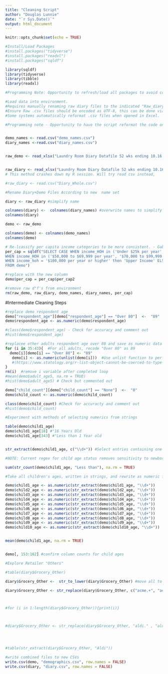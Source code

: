---
title: "Cleaning Script"
author: "Douglas Lunnie"
date: "`r Sys.Date()`"
output: html_document
---

```{r setup, include=FALSE}
knitr::opts_chunk$set(echo = TRUE)
```

```{r, include = FALSE}
#Install/Load Packages
#install.packages("tidyverse")
#install.packages("readxl")
#install.packages("sqldf")

library(sqldf)
library(tidyverse)
library(tibble)
library(readxl)

#Programming Note: Opportunity to refresh/load all packages to avoid commenting out install commands?

```

```{r, include=FALSE, warning = FALSE}
#Load data into environment. 
#Requires manually renaming raw diary files to the indicated "Raw_diary" listed below. Files must be read from the same directory as this code. 
#Ensure Raw .csv files should be encoded as UTF-8, this can be done via opening the .csv in Notepad>Save As> ... Select UTF-8 encoding and overwrite file.
#Some systems automatically reformat .csv files when opened in Excel. 

#Programming note - Opportunity to have the script reformat the code on read-in. 


demo_names <- read.csv("demo_names.csv")
diary_names <-read.csv("diary_names.csv")


raw_demo <- read_xlsx("Laundry Room Diary Datafile 52 wks ending 10.16.22.xlsx", sheet = "Demos and Segment")


raw_diary <- read_xlsx("Laundry Room Diary Datafile 52 wks ending 10.16.22.xlsx", sheet = "Diary 10.18.21 to 10.16.22")
# This method crashes down my R session. Will try read csv instead, 

#raw_diary <- read.csv("Diary_Whole.csv")
```


```{r, include=FALSE}
#Rename Diary+Demo Files According to new  name set

diary <- raw_diary #simplify name

colnames(diary) <-  colnames(diary_names) #overwrite names to simplify review
colnames(diary)

demo <- raw_demo

colnames(demo) <- colnames(demo_names)
colnames(demo)
```


```{r}
# Re-lcassify per capita income categories to be more consistent. - Gabriella
per_cap = sqldf("SELECT CASE WHEN income_HOH in ('Under $25k per year', '$25,000 to $49,999 per year') THEN 'Low Income'
WHEN income_HOH in ('$50,000 to $69,999 per year', '$70,000 to $99,999 per year') THEN 'Middle Income'
WHEN income_hoh = '$100,000 per year or higher' then 'Upper Income' ELSE NULL END AS per_cap2
FROM demo")

#replace with the new column
demo$per_cap = per_cap$per_cap2
```




```{r, include=FALSE}
#remove raw d"f's from environment
rm(raw_demo, raw_diary, demo_names, diary_names, per_cap)
```



#Intermediate Cleaning Steps


```{r, include = FALSE}
#replace demo respondent age
demo["respondent_age"][demo["respondent_age"] == "Over 80"]  <-  "89"
demo$respondent_age <- as.numeric(demo$respondent_age)

#class(demo$respondent_age) - Check for accuracy and comment out
#hist(demo$respondent_age)
```



```{r}
#replacee other adults respondent age over 80 and save as numeric data
for (i in 35:43){  #For all adults, recode "Over 80" as 89
  demo[i][demo[i] == "Over 80"] <- "89" 
   demo[i] <- as.numeric(unlist(demo[i]))  #Use unlist function to perform loop on list type call
   #(https://www.statology.org/r-list-object-cannot-be-coerced-to-type-double/)
}
rm(i)  #remove i variable after completed loop
#mean(demo$adult_age5, na.rm = TRUE)
#hist(demo$adult_age5) # Check but commented out

```


```{r, include=FALSE}
demo["child_count"][demo["child_count"] == "None"]  <-  "0"
demo$child_count <- as.numeric(demo$child_count)

class(demo$child_count) #Check for accuracty and comment out
#hist(demo$child_count)
```

```{r, include=FALSE}
#Experiment with methods of selecting numerics from strings

table(demo$child1_age)
demo$child1_age[18] #"16 Years Old
demo$child1_age[343] #"Less than 1 Year old


str_extract(demo$child1_age, c("\\d+")) #Select entries containing one or more digits. Will return less than one year old as "1".

#NOTE: Current regex for child age status removes sensitivity to newborns

sum(str_count(demo$child1_age, "Less than"), na.rm = TRUE)

```

```{r, include=FALSE}
#Take all children's ages, written in strings, and rewrite as numeric for analysis. Tried to do this in a loop but couldn;'t get the indexing right. Children under 1 will be counted as 1yo's. 

demo$child1_age <- as.numeric(str_extract(demo$child1_age, "\\d+"))
demo$child2_age <- as.numeric(str_extract(demo$child2_age, "\\d+"))
demo$child3_age <- as.numeric(str_extract(demo$child3_age, "\\d+"))
demo$child4_age <- as.numeric(str_extract(demo$child4_age, "\\d+"))
demo$child5_age <- as.numeric(str_extract(demo$child5_age, "\\d+"))
demo$child6_age <- as.numeric(str_extract(demo$child6_age, "\\d+"))
demo$child7_age <- as.numeric(str_extract(demo$child7_age, "\\d+"))
demo$child8_age <- as.numeric(str_extract(demo$child8_age, "\\d+"))
demo$child9_age <- as.numeric(str_extract(demo$child9_age, "\\d+"))
demo$child10_age <- as.numeric(str_extract(demo$child10_age, "\\d+"))


mean(demo$child1_age, na.rm = TRUE)


demo[, 153:162] #confirm column counts for child ages
```


```{r}
#Explore Retailer "Others"

#table(diary$Grocery_Other)

diary$Grocery_Other <-  str_to_lower(diary$Grocery_Other) #move all to lowercase to aid regexes

diary$Grocery_Other <- str_replace(diary$Grocery_Other, c("acme.+", "acme\\s", "acme"), "acme")



#for (i in 1:length(diary$Grocery_Other)){print(i)}



#diary$Grocery_Other <- str_replace(diary$Grocery_Other, "aldi." , "aldi") 




#table(str_extract(diary$Grocery_Other, "Aldi"))

```



```{r, include=false}
#write combined files to new CSVs
write.csv(demo, "demographics.csv", row.names = FALSE)
write.csv(diary, "diary.csv", row.names = FALSE)
```



